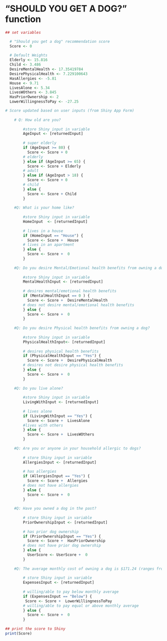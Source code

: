 
# "SHOULD YOU GET A DOG?" function
```r
## set variables

  # "Should you get a dog" recommendation score
  Score <- 0
  
  # Default Weights
  Elderly <- 15.816
  Child <- 3.486
  DesireMentalHealth <- 17.35419784
  DesirePhysicalHealth <- 7.229100643
  HasAllergies <- -5.81
  House <- 9.71
  LivesAlone <- 5.34
  LivesWOthers <- 3.845
  HasPriorOwnership <- 2 
  LowerWillingnessToPay <- -27.25

# Score updated based on user inputs (from Shiny App Form)  
      
    # Q: How old are you? 
    
        #store Shiny input in variable
        AgeInput <- [returnedInput]
        
        # super elderly
        if (AgeInput >= 80) {
          Score <- Score + 0
        # elderly
        } else if (AgeInput >= 65) {
          Score <- Score + Elderly
        # adult  
        } else if (AgeInput > 18) {
          Score <- Score + 0
        # child
        } else {
          Score <- Score + Child
        }
    
    #Q: What is your home like?
    
        #store Shiny input in variable
        HomeInput  <- [returnedInput]
        
        # lives in a house
        if (HomeInput == "House") {
          Score <- Score +  House
        # lives in an apartment
        } else {
          Score <- Score +  0
        }
    
    #Q: Do you desire Mental/Emotional health benefits from owning a dog?
    
        #store Shiny input in variable
        MentalHealthInput <- [returnedInput]
    
        # desires mental/emotional health benefits
        if (MentalHealthInput == 0 ) {
          Score <- Score +  DesireMentalHealth
        # does not desire mental/emotional health benefits
        } else {
          Score <- Score +  0
        }
            
    #Q: Do you desire Physical health benefits from owning a dog?
    
        #store Shiny input in variable
        PhysicalHealthInput<- [returnedInput]
    
        # desires physical health benefits
        if (PhysicalHealthInput == "Yes") {
          Score <- Score +  DesirePhysicalHealth
        # desires not desire physical health benefits
        } else {
          Score <- Score +  0
        }
        
    #Q: Do you live alone?
    
        #store Shiny input in variable
        LivingWithInput <- [returnedInput]
    
        # lives alone
        if (LivingWithInput == "Yes") {
          Score <- Score +  LivesAlone 
        #lives with others
        } else {
          Score <- Score +  LivesWOthers
        }
    
    #Q: Are you or anyone in your household allergic to dogs?
    
        # store Shiny input in variable
        AllergiesInput <- [returnedInput]
        
        # has allergies
        if (AllergiesInput == "Yes") {
          Score <- Score +  Allergies
        # does not have allergies
        } else {
          Score <- Score +  0
        }
    
    #Q: Have you owned a dog in the past?
    
        # store Shiny input in variable
        PriorOwnershipInput <- [returnedInput]
        
        # has prior dog ownership
        if (PriorOwnershipInput == "Yes") {
          Score <- Score +  HasPriorOwnership
        # does not have prior dog ownership
        } else {
          UserScore <- UserScore +  0
        }
    
    #Q: The average monthly cost of owning a dog is $171.24 (ranges from $55.47 - $395.69). Would you be able/willing to pay equal to that amount, below that amount or above that amount for your dog?
    
        # store Shiny input in variable
        ExpensesInput <- [returnedInput]
        
        # willing/able to pay below monthly average
        if (ExpensesInput == "Below") {
         Score <- Score +  LowerWillingnessToPay 
        # willing/able to pay equal or above monthly average
        } else {
          Score <- Score +  0
        }
    
## print the score to Shiny
print(Score)
    
```


